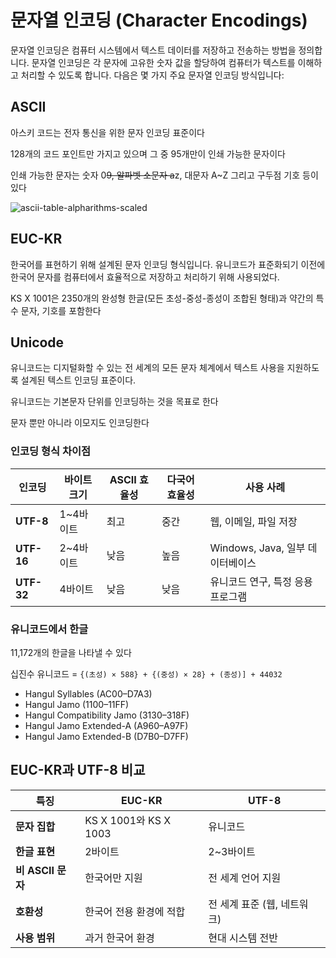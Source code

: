 # 문자열 인코딩 (Character Encodings)

문자열 인코딩은 컴퓨터 시스템에서 텍스트 데이터를 저장하고 전송하는 방법을 정의합니다. 문자열 인코딩은 각 문자에 고유한 숫자 값을 할당하여 컴퓨터가 텍스트를 이해하고 처리할 수 있도록 합니다. 다음은 몇 가지 주요 문자열 인코딩 방식입니다:


## ASCII

아스키 코드는 전자 통신을 위한 문자 인코딩 표준이다

128개의 코드 포인트만 가지고 있으며 그 중 95개만이 인쇄 가능한 문자이다

인쇄 가능한 문자는 숫자 0~~9, 알파벳 소문자 a~~z, 대문자 A\~Z 그리고 구두점 기호 등이 있다

![ascii-table-alpharithms-scaled](../computer-system/assets/ascii-table-alpharithms-scaled.jpg)


## EUC-KR

한국어를 표현하기 위해 설계된 문자 인코딩 형식입니다. 유니코드가 표준화되기 이전에 한국어 문자를 컴퓨터에서 효율적으로 저장하고 처리하기 위해 사용되었다.

KS X 1001은 2350개의 완성형 한글(모든 초성-중성-종성이 조합된 형태)과 약간의 특수 문자, 기호를 포함한다


## Unicode

유니코드는 디지털화할 수 있는 전 세계의 모든 문자 체계에서 텍스트 사용을 지원하도록 설계된 텍스트 인코딩 표준이다.

유니코드는 기본문자 단위를 인코딩하는 것을 목표로 한다

문자 뿐만 아니라 이모지도 인코딩한다


### 인코딩 형식 차이점

| 인코딩        | 바이트 크기  | ASCII 효율성 | 다국어 효율성 | 사용 사례                    |
| ---------- | ------- | --------- | ------- | ------------------------ |
| **UTF-8**  | 1\~4바이트 | 최고        | 중간      | 웹, 이메일, 파일 저장            |
| **UTF-16** | 2\~4바이트 | 낮음        | 높음      | Windows, Java, 일부 데이터베이스 |
| **UTF-32** | 4바이트    | 낮음        | 낮음      | 유니코드 연구, 특정 응용 프로그램      |


### 유니코드에서 한글

11,172개의 한글을 나타낼 수 있다

십진수 유니코드 = `{(초성) × 588} + {(중성) × 28} + (종성)] + 44032`

* Hangul Syllables (AC00–D7A3)
* Hangul Jamo (1100–11FF)
* Hangul Compatibility Jamo (3130–318F)
* Hangul Jamo Extended-A (A960–A97F)
* Hangul Jamo Extended-B (D7B0–D7FF)


## **EUC-KR과 UTF-8 비교**

| **특징**         | **EUC-KR**           | **UTF-8**         |
| -------------- | -------------------- | ----------------- |
| **문자 집합**      | KS X 1001와 KS X 1003 | 유니코드              |
| **한글 표현**      | 2바이트                 | 2\~3바이트           |
| **비 ASCII 문자** | 한국어만 지원              | 전 세계 언어 지원        |
| **호환성**        | 한국어 전용 환경에 적합        | 전 세계 표준 (웹, 네트워크) |
| **사용 범위**      | 과거 한국어 환경            | 현대 시스템 전반         |
